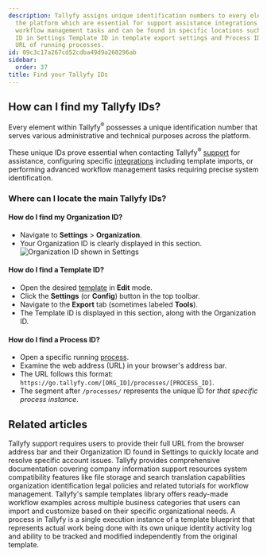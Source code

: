 ```yaml
---
description: Tallyfy assigns unique identification numbers to every element within
  the platform which are essential for support assistance integrations and advanced
  workflow management tasks and can be found in specific locations such as Organization
  ID in Settings Template ID in template export settings and Process ID in the browser
  URL of running processes.
id: 09c3c17a267cd52cdba49d9a260296ab
sidebar:
  order: 37
title: Find your Tallyfy IDs
---
```


## How can I find my Tallyfy IDs?

Every element within Tallyfy<sup>®</sup> possesses a unique identification number that serves various administrative and technical purposes across the platform.

These unique IDs prove essential when contacting Tallyfy<sup>®</sup> [support](/products/pro/miscellaneous/support/how-can-i-contact-tallyfys-support-team/) for assistance, configuring specific [integrations](/products/pro/integrations/) including template imports, or performing advanced workflow management tasks requiring precise system identification.

### Where can I locate the main Tallyfy IDs?

#### How do I find my Organization ID?

*   Navigate to **Settings** > **Organization**.
*   Your Organization ID is clearly displayed in this section.
    ![Organization ID shown in Settings](https://screenshots.tallyfy.com/tallyfy%2Fpro%2Fdesktop-light-show-org-id.png)

#### How do I find a Template ID?

*   Open the desired [template](/products/pro/documenting/templates/) in **Edit** mode.
*   Click the **Settings** (or **Config**) button in the top toolbar.
*   Navigate to the **Export** tab (sometimes labeled **Tools**).
*   The Template ID is displayed in this section, along with the Organization ID.

#### How do I find a Process ID?

*   Open a specific running [process](/products/pro/tracking-and-tasks/processes/).
*   Examine the web address (URL) in your browser's address bar.
*   The URL follows this format: `https://go.tallyfy.com/[ORG_ID]/processes/[PROCESS_ID]`.
*   The segment after `/processes/` represents the unique ID for *that specific process instance*.


## Related articles
<CardGrid>
<LinkTitleCard header="<b>Support > Provide necessary info to Tallyfy's support team</b>" href="/products/pro/miscellaneous/support/how-to-provide-necessary-info-to-tallyfy-support/" > Tallyfy support requires users to provide their full URL from the browser address bar and their Organization ID found in Settings to quickly locate and resolve specific account issues. </LinkTitleCard>
<LinkTitleCard header="<b>Pro > Miscellaneous</b>" href="/products/pro/miscellaneous/" > Tallyfy provides comprehensive documentation covering company information support resources system compatibility features like file storage and search translation capabilities organization identification legal policies and related tutorials for workflow management. </LinkTitleCard>
<LinkTitleCard header="<b>Templates > Sample templates</b>" href="/products/pro/documenting/templates/how-can-i-access-tallyfys-sample-templates/" > Tallyfy's sample templates library offers ready-made workflow examples across multiple business categories that users can import and customize based on their specific organizational needs. </LinkTitleCard>
<LinkTitleCard header="<b>Tracking And Tasks > More about processes</b>" href="/products/pro/tracking-and-tasks/processes/" > A process in Tallyfy is a single execution instance of a template blueprint that represents actual work being done with its own unique identity activity log and ability to be tracked and modified independently from the original template. </LinkTitleCard>
</CardGrid>